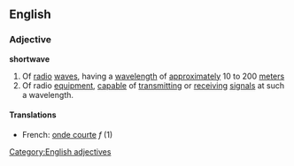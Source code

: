 ==English==
===Adjective===
'''shortwave'''
#Of [[radio]] [[wave]]s, having a [[wavelength]] of [[approximately]] 10 to 200 [[meter]]s
#Of radio [[equipment]], [[capable]] of [[transmitting]] or [[receiving]] [[signal]]s at such a wavelength.
[[Category:English adjectives]]
====Translations====
*French: [[onde courte]] ''f'' (1)